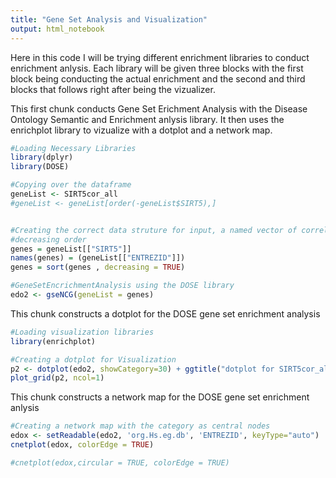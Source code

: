 ```yaml
---
title: "Gene Set Analysis and Visualization"
output: html_notebook
---
```


Here in this code I will be trying different enrichment libraries to conduct enrichment anlysis. Each library will be given three blocks with the first block being conducting the actual enrichment and the second and third blocks that follows right after being the vizualizer. 



This first chunk conducts Gene Set Erichment Analysis with the Disease Ontology Semantic and Enrichment anlysis library. It then uses the enrichplot library to vizualize with a dotplot and a network map. 
```r
#Loading Necessary Libraries
library(dplyr)
library(DOSE)

#Copying over the dataframe
geneList <- SIRT5cor_all
#geneList <- geneList[order(-geneList$SIRT5),]


#Creating the correct data struture for input, a named vector of correlation values for analysis. Ensured to be sorted in 
#decreasing order
genes = geneList[["SIRT5"]]
names(genes) = (geneList[["ENTREZID"]])
genes = sort(genes , decreasing = TRUE)

#GeneSetEncrichmentAnalysis using the DOSE library 
edo2 <- gseNCG(geneList = genes)

```

This chunk constructs a dotplot for the DOSE gene set enrichment analysis

```r
#Loading visualization libraries
library(enrichplot)

#Creating a dotplot for Visualization 
p2 <- dotplot(edo2, showCategory=30) + ggtitle("dotplot for SIRT5cor_all Data")
plot_grid(p2, ncol=1)
```

This chunk constructs a network map for the DOSE gene set enrichment anlysis

```r
#Creating a network map with the category as central nodes
edox <- setReadable(edo2, 'org.Hs.eg.db', 'ENTREZID', keyType="auto")
cnetplot(edox, colorEdge = TRUE)

#cnetplot(edox,circular = TRUE, colorEdge = TRUE)
```


